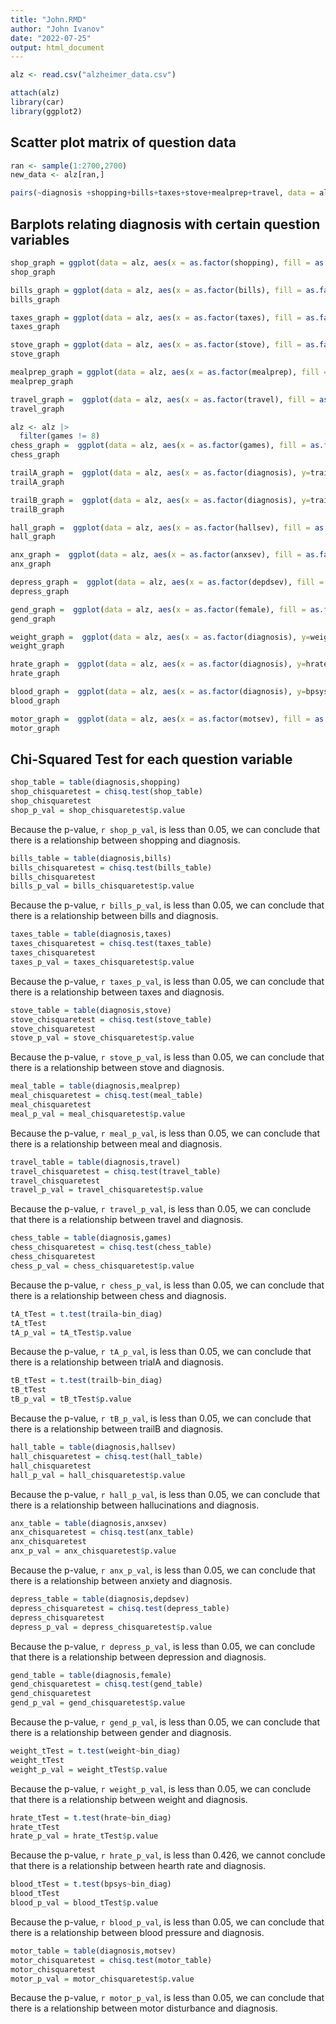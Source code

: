 ```yaml
---
title: "John.RMD"
author: "John Ivanov"
date: "2022-07-25"
output: html_document
---
```

```r
alz <- read.csv("alzheimer_data.csv")

attach(alz)
library(car)
library(ggplot2)
```
## Scatter plot matrix of question data
```r
 
ran <- sample(1:2700,2700)
new_data <- alz[ran,]

pairs(~diagnosis +shopping+bills+taxes+stove+mealprep+travel, data = alz, main="Simple Scatterplot Matrix")
```

## Barplots relating diagnosis with certain question variables
```r

shop_graph = ggplot(data = alz, aes(x = as.factor(shopping), fill = as.factor(diagnosis))) + geom_bar()
shop_graph

bills_graph = ggplot(data = alz, aes(x = as.factor(bills), fill = as.factor(diagnosis))) + geom_bar()
bills_graph

taxes_graph = ggplot(data = alz, aes(x = as.factor(taxes), fill = as.factor(diagnosis))) + geom_bar()
taxes_graph

stove_graph = ggplot(data = alz, aes(x = as.factor(stove), fill = as.factor(diagnosis))) + geom_bar()
stove_graph

mealprep_graph = ggplot(data = alz, aes(x = as.factor(mealprep), fill = as.factor(diagnosis))) + geom_bar()
mealprep_graph

travel_graph =  ggplot(data = alz, aes(x = as.factor(travel), fill = as.factor(diagnosis))) + geom_bar()
travel_graph

alz <- alz |>
  filter(games != 8)
chess_graph =  ggplot(data = alz, aes(x = as.factor(games), fill = as.factor(diagnosis))) + labs(title = "Amount of Difficulty Subject Faced Performing a Game or Hobby based on Alzheimer Diagnosis", x = "Difficulty Level", y = "Number of Patients")+geom_bar()+ theme(plot.title = element_text(size = 10))
chess_graph

trailA_graph =  ggplot(data = alz, aes(x = as.factor(diagnosis), y=traila)) +labs(title = "Amount of Time Taken to Complete a Trail Making Task Based on Alzheimer Diagnosis", x = "Diagnosis", y = "Time Taken (seconds)")+ geom_boxplot(fill = "Purple", color = "black")+ theme(plot.title = element_text(size = 13))
trailA_graph

trailB_graph =  ggplot(data = alz, aes(x = as.factor(diagnosis), y=trailb)) + geom_boxplot()
trailB_graph

hall_graph =  ggplot(data = alz, aes(x = as.factor(hallsev), fill = as.factor(diagnosis))) + geom_bar()
hall_graph

anx_graph =  ggplot(data = alz, aes(x = as.factor(anxsev), fill = as.factor(diagnosis))) + geom_bar()
anx_graph

depress_graph =  ggplot(data = alz, aes(x = as.factor(depdsev), fill = as.factor(diagnosis))) + geom_bar()
depress_graph

gend_graph =  ggplot(data = alz, aes(x = as.factor(female), fill = as.factor(diagnosis))) + geom_bar()
gend_graph

weight_graph =  ggplot(data = alz, aes(x = as.factor(diagnosis), y=weight)) + geom_boxplot()
weight_graph

hrate_graph =  ggplot(data = alz, aes(x = as.factor(diagnosis), y=hrate)) + geom_boxplot()
hrate_graph

blood_graph =  ggplot(data = alz, aes(x = as.factor(diagnosis), y=bpsys)) + geom_boxplot()
blood_graph

motor_graph =  ggplot(data = alz, aes(x = as.factor(motsev), fill = as.factor(diagnosis))) + geom_bar()
motor_graph
```

## Chi-Squared Test for each question variable
```r
shop_table = table(diagnosis,shopping)
shop_chisquaretest = chisq.test(shop_table)
shop_chisquaretest
shop_p_val = shop_chisquaretest$p.value
```
Because the p-value, `r shop_p_val`, is less than 0.05, we can conclude that there is a relationship between shopping and diagnosis.


```r
bills_table = table(diagnosis,bills)
bills_chisquaretest = chisq.test(bills_table)
bills_chisquaretest
bills_p_val = bills_chisquaretest$p.value
```
Because the p-value, `r bills_p_val`, is less than 0.05, we can conclude that there is a relationship between bills and diagnosis.


```r
taxes_table = table(diagnosis,taxes)
taxes_chisquaretest = chisq.test(taxes_table)
taxes_chisquaretest
taxes_p_val = taxes_chisquaretest$p.value
```
Because the p-value, `r taxes_p_val`, is less than 0.05, we can conclude that there is a relationship between taxes and diagnosis.


```r
stove_table = table(diagnosis,stove)
stove_chisquaretest = chisq.test(stove_table)
stove_chisquaretest
stove_p_val = stove_chisquaretest$p.value
```
Because the p-value, `r stove_p_val`, is less than 0.05, we can conclude that there is a relationship between stove and diagnosis.


```r
meal_table = table(diagnosis,mealprep)
meal_chisquaretest = chisq.test(meal_table)
meal_chisquaretest
meal_p_val = meal_chisquaretest$p.value
```
Because the p-value, `r meal_p_val`, is less than 0.05, we can conclude that there is a relationship between meal and diagnosis.


```r
travel_table = table(diagnosis,travel)
travel_chisquaretest = chisq.test(travel_table)
travel_chisquaretest
travel_p_val = travel_chisquaretest$p.value
```
Because the p-value, `r travel_p_val`, is less than 0.05, we can conclude that there is a relationship between travel and diagnosis.


```r
chess_table = table(diagnosis,games)
chess_chisquaretest = chisq.test(chess_table)
chess_chisquaretest
chess_p_val = chess_chisquaretest$p.value
```
Because the p-value, `r chess_p_val`, is less than 0.05, we can conclude that there is a relationship between chess and diagnosis.

```r
tA_tTest = t.test(traila~bin_diag)
tA_tTest
tA_p_val = tA_tTest$p.value
```
Because the p-value, `r tA_p_val`, is less than 0.05, we can conclude that there is a relationship between trialA and diagnosis.

```r
tB_tTest = t.test(trailb~bin_diag)
tB_tTest
tB_p_val = tB_tTest$p.value
```
Because the p-value, `r tB_p_val`, is less than 0.05, we can conclude that there is a relationship between trailB and diagnosis.

```r
hall_table = table(diagnosis,hallsev)
hall_chisquaretest = chisq.test(hall_table)
hall_chisquaretest
hall_p_val = hall_chisquaretest$p.value
```
Because the p-value, `r hall_p_val`, is less than 0.05, we can conclude that there is a relationship between hallucinations and diagnosis.

```r
anx_table = table(diagnosis,anxsev)
anx_chisquaretest = chisq.test(anx_table)
anx_chisquaretest
anx_p_val = anx_chisquaretest$p.value
```
Because the p-value, `r anx_p_val`, is less than 0.05, we can conclude that there is a relationship between anxiety and diagnosis.

```r
depress_table = table(diagnosis,depdsev)
depress_chisquaretest = chisq.test(depress_table)
depress_chisquaretest
depress_p_val = depress_chisquaretest$p.value
```
Because the p-value, `r depress_p_val`, is less than 0.05, we can conclude that there is a relationship between depression and diagnosis.

```r
gend_table = table(diagnosis,female)
gend_chisquaretest = chisq.test(gend_table)
gend_chisquaretest
gend_p_val = gend_chisquaretest$p.value
```
Because the p-value, `r gend_p_val`, is less than 0.05, we can conclude that there is a relationship between gender and diagnosis.

```r
weight_tTest = t.test(weight~bin_diag)
weight_tTest
weight_p_val = weight_tTest$p.value
```
Because the p-value, `r weight_p_val`, is less than 0.05, we can conclude that there is a relationship between weight and diagnosis.

```r

hrate_tTest = t.test(hrate~bin_diag)
hrate_tTest
hrate_p_val = hrate_tTest$p.value
```
Because the p-value, `r hrate_p_val`, is less than 0.426, we cannot conclude that there is a relationship between hearth rate and diagnosis.

```r

blood_tTest = t.test(bpsys~bin_diag)
blood_tTest
blood_p_val = blood_tTest$p.value
```
Because the p-value, `r blood_p_val`, is less than 0.05, we can conclude that there is a relationship between blood pressure and diagnosis.

```r
motor_table = table(diagnosis,motsev)
motor_chisquaretest = chisq.test(motor_table)
motor_chisquaretest
motor_p_val = motor_chisquaretest$p.value
```
Because the p-value, `r motor_p_val`, is less than 0.05, we can conclude that there is a relationship between motor disturbance and diagnosis.